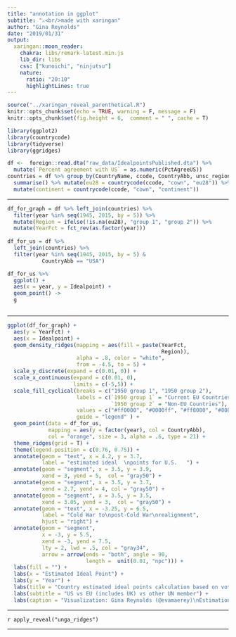 ```yaml
---
title: "annotation in ggplot"
subtitle: "⚔<br/>made with xaringan"
author: "Gina Reynolds"
date: "2019/01/31"
output:
  xaringan::moon_reader:
    chakra: libs/remark-latest.min.js
    lib_dir: libs
    css: ["kunoichi", "ninjutsu"]
    nature:
      ratio: "20:10"
      highlightLines: true
---
```




```r

source("../xaringan_reveal_parenthetical.R")
knitr::opts_chunk$set(echo = TRUE, warning = F, message = F)
knitr::opts_chunk$set(fig.height = 6,  comment = " ", cache = T)

```


```r
library(ggplot2)
library(countrycode)
library(tidyverse)
library(ggridges)

df <-  foreign::read.dta("raw_data/IdealpointsPublished.dta") %>% 
  mutate(`Percent agreement with US` = as.numeric(PctAgreeUS))
countries = df %>% group_by(CountryName, ccode, CountryAbb, unsc_region) %>% 
  summarise() %>% mutate(eu28 = countrycode(ccode, "cown", "eu28")) %>% 
  mutate(continent = countrycode(ccode, "cown", "continent"))
```



---

```r
df_for_graph = df %>% left_join(countries) %>% 
  filter(year %in% seq(1945, 2015, by = 5)) %>% 
  mutate(Region = ifelse(!is.na(eu28), "group 1", "group 2")) %>% 
  mutate(YearFct = fct_rev(as.factor(year))) 
  
df_for_us = df %>% 
  left_join(countries) %>%
  filter(year %in% seq(1945, 2015, by = 5) & 
           CountryAbb == "USA")

df_for_us %>% 
  ggplot() +
  aes(x = year, y = Idealpoint) +
  geom_point() ->
  g



```  



---

```r
ggplot(df_for_graph) +
  aes(y = YearFct) +
  aes(x = Idealpoint) +
  geom_density_ridges(mapping = aes(fill = paste(YearFct, 
                                                 Region)), 
                      alpha = .8, color = "white", 
                      from = -4.5, to = 5) +
  scale_y_discrete(expand = c(0.01, 0)) +
  scale_x_continuous(expand = c(0.01, 0), 
                     limits = c(-5,5)) +
  scale_fill_cyclical(breaks = c("1950 group 1", "1950 group 2"), 
                      labels = c(`1950 group 1` = "Current EU Countries", 
                                 `1950 group 2` = "Non-EU Countries"), 
                      values = c("#ff0000", "#0000ff", "#ff8080", "#8080ff"), 
                      guide = "legend" ) +
  geom_point(data = df_for_us, 
             mapping = aes(y = factor(year), col = CountryAbb), 
             col = "orange", size = 3, alpha = .6, type = 21) +
  theme_ridges(grid = T) +
  theme(legend.position = c(0.76, 0.75)) +
  annotate(geom = "text", x = 4.2, y = 3.7, 
           label = "estimated ideal  \npoints for U.S.   ") +
  annotate(geom = "segment", x = 3.5, y = 3.9, 
           xend = 3, yend = 5,  col = "gray50") +
  annotate(geom = "segment", x = 3.5, y = 3.7, 
           xend = 2.7, yend = 4, col = "gray50") +
  annotate(geom = "segment", x = 3.5, y = 3.5, 
           xend = 3.05, yend = 3,  col = "gray50") +
  annotate(geom = "text", x = -3.25, y = 6.5, 
           label = "Cold War to\npost-Cold War\nrealignment", 
           hjust = "right") +
  annotate(geom = "segment", 
           x = -3, y = 5.5, 
           xend = -3, yend = 7.5, 
           lty = 2, lwd = .5, col = "gray34", 
           arrow = arrow(ends = "both", angle = 90, 
                         length =  unit(0.01, "npc"))) +
  labs(fill = "") +
  labs(x = "Estimated Ideal Point") +
  labs(y = "Year") +
  labs(title = "Country estimated ideal points calculation based on voting in the UN General Assembly") +
  labs(subtitle = "US vs EU (includes UK) vs other UN member") +
  labs(caption = "Visualization: Gina Reynolds (@evamaerey)\nEstimation: Voeten, Strezhnev, and Bailey, 2009") 
```



---

`r apply_reveal("unga_ridges")`

---

